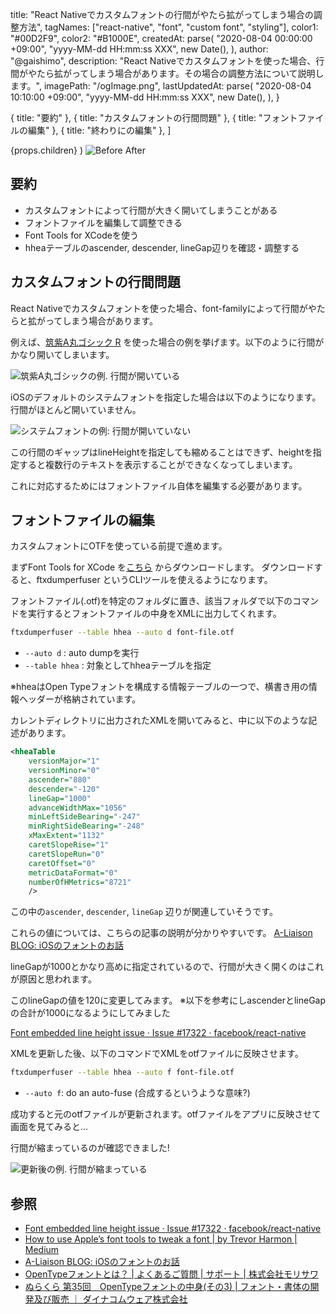 
  title:
    "React Nativeでカスタムフォントの行間がやたら拡がってしまう場合の調整方法",
  tagNames: ["react-native", "font", "custom font", "styling"],
  color1: "#00D2F9",
  color2: "#B1000E",
  createdAt: parse(
    "2020-08-04 00:00:00 +09:00",
    "yyyy-MM-dd HH:mm:ss XXX",
    new Date(),
  ),
  author: "@gaishimo",
  description:
    "React Nativeでカスタムフォントを使った場合、行間がやたら拡がってしまう場合があります。その場合の調整方法について説明します。",
  imagePath: "/ogImage.png",
  lastUpdatedAt: parse(
    "2020-08-04 10:10:00 +09:00",
    "yyyy-MM-dd HH:mm:ss XXX",
    new Date(),
  ),
}

  { title: "要約" },
  { title: "カスタムフォントの行間問題" },
  { title: "フォントファイルの編集" },
  { title: "終わりにの編集" },
]

  <PostLayout headlines={headlines} meta={meta}>
    {props.children}
  </PostLayout>
)


<ImageWrapper width="100%">
  <img alt="Before After" src="/posts/2020-08-04-custom-font-line-gap/beforeAfter.png" width={"100%"} height="auto" />
</ImageWrapper>

## 要約
- カスタムフォントによって行間が大きく開いてしまうことがある
- フォントファイルを編集して調整できる
- Font Tools for XCodeを使う
- hheaテーブルのascender, descender, lineGap辺りを確認・調整する


## カスタムフォントの行間問題

React Nativeでカスタムフォントを使った場合、font-familyによって行間がやたらと拡がってしまう場合があります。

例えば、[筑紫A丸ゴシック R](https://fontworks.co.jp/fontsearch/TsukuARdGothicStd-R/) を使った場合の例を挙げます。以下のように行間がかなり開いてしまいます。

<ImageWrapper width="50%">
  <img alt="筑紫A丸ゴシックの例. 行間が開いている" src="/posts/2020-08-04-custom-font-line-gap/line-gap1.jpg" width={"100%"} height="auto" />
</ImageWrapper>

iOSのデフォルトのシステムフォントを指定した場合は以下のようになります。行間がほとんど開いていません。

<ImageWrapper width="50%">
  <img alt="システムフォントの例: 行間が開いていない" src="/posts/2020-08-04-custom-font-line-gap/system-font.jpg" width={"100%"} height="auto" />
</ImageWrapper>

この行間のギャップはlineHeightを指定しても縮めることはできず、heightを指定すると複数行のテキストを表示することができなくなってしまいます。

これに対応するためにはフォントファイル自体を編集する必要があります。

## フォントファイルの編集

カスタムフォントにOTFを使っている前提で進めます。

まずFont Tools for XCode を[こちら](https://developer.apple.com/download/more/?=Font%20Tools%20for%20Xcode) からダウンロードします。
ダウンロードすると、ftxdumperfuser というCLIツールを使えるようになります。

フォントファイル(.otf)を特定のフォルダに置き、該当フォルダで以下のコマンドを実行するとフォントファイルの中身をXMLに出力してくれます。

```bash
ftxdumperfuser --table hhea --auto d font-file.otf
```

- `--auto d` : auto dumpを実行
- `--table hhea` : 対象としてhheaテーブルを指定

※hheaはOpen Typeフォントを構成する情報テーブルの一つで、横書き用の情報ヘッダーが格納されています。

カレントディレクトリに出力されたXMLを開いてみると、中に以下のような記述があります。

```xml
<hheaTable
	versionMajor="1"
	versionMinor="0"
	ascender="880"
	descender="-120"
	lineGap="1000"
	advanceWidthMax="1056"
	minLeftSideBearing="-247"
	minRightSideBearing="-248"
	xMaxExtent="1132"
	caretSlopeRise="1"
	caretSlopeRun="0"
	caretOffset="0"
	metricDataFormat="0"
	numberOfHMetrics="8721"
	/>
```

この中の`ascender`, `descender`, `lineGap` 辺りが関連していそうです。

これらの値については、こちらの記事の説明が分かりやすいです。
[A-Liaison BLOG: iOSのフォントのお話](http://akisute.com/2016/09/ios.html)


lineGapが1000とかなり高めに指定されているので、行間が大きく開くのはこれが原因と思われます。

このlineGapの値を120に変更してみます。
※以下を参考にしascenderとlineGapの合計が1000になるようにしてみました

[Font embedded line height issue · Issue #17322 · facebook/react-native](https://github.com/facebook/react-native/issues/17322#issuecomment-353730680)

XMLを更新した後、以下のコマンドでXMLをotfファイルに反映させます。

```bash
ftxdumperfuser --table hhea --auto f font-file.otf
```

- `--auto f`: do an auto-fuse (合成するというような意味?)

成功すると元のotfファイルが更新されます。otfファイルをアプリに反映させて画面を見てみると...

行間が縮まっているのが確認できました!

<ImageWrapper width="50%">
  <img alt="更新後の例. 行間が縮まっている" src="/posts/2020-08-04-custom-font-line-gap/line-gap2.jpg" width={"100%"} height="auto" />
</ImageWrapper>


## 参照

- [Font embedded line height issue · Issue #17322 · facebook/react-native](https://github.com/facebook/react-native/issues/17322#issuecomment-353730680)
- [How to use Apple’s font tools to tweak a font | by Trevor Harmon | Medium](https://medium.com/@thetrevorharmon/how-to-use-apples-font-tools-to-tweak-a-font-a386600255ae)
- [A-Liaison BLOG: iOSのフォントのお話](http://akisute.com/2016/09/ios.html)
- [OpenTypeフォントとは？ | よくあるご質問 | サポート | 株式会社モリサワ](https://www.morisawa.co.jp/support/faq/165)
- [ぬらくら 第35回　OpenTypeフォントの中身(その3) | フォント・書体の開発及び販売 ｜ ダイナコムウェア株式会社](https://www.dynacw.co.jp/fontstory/fontstory_detail.aspx?s=86&r=32&ftag=%E9%80%A3%E8%BC%89%E3%82%B3%E3%83%A9%E3%83%A0)